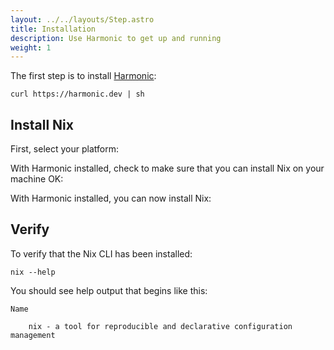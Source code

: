 ```yaml
---
layout: ../../layouts/Step.astro
title: Installation
description: Use Harmonic to get up and running
weight: 1
---
```



The first step is to install [Harmonic]:

```shell
curl https://harmonic.dev | sh
```

## Install Nix

First, select your platform:

<Systems client:only />

With Harmonic installed, check to make sure that you can install Nix on your machine OK:

<Harmonic command="plan" client:only />

With Harmonic installed, you can now install Nix:

<Harmonic command="install" client:only />

## Verify

To verify that the Nix CLI has been installed:

```shell
nix --help
```

You should see help output that begins like this:

```shell
Name

    nix - a tool for reproducible and declarative configuration management
```

[harmonic]: https://github.com/DeterminateSystems/harmonic
